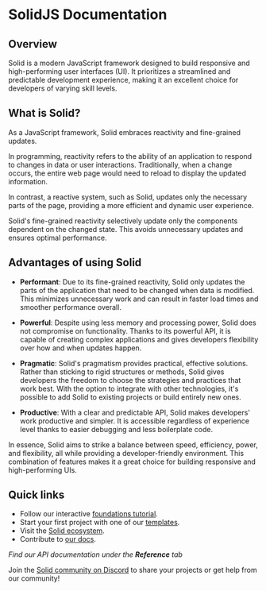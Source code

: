 # SolidJS Documentation

## Overview

Solid is a modern JavaScript framework designed to build responsive and high-performing user interfaces (UI).
It prioritizes a streamlined and predictable development experience, making it an excellent choice for developers of varying skill levels.

## What is Solid?

As a JavaScript framework, Solid embraces reactivity and fine-grained updates.

In programming, reactivity refers to the ability of an application to respond to changes in data or user interactions.
Traditionally, when a change occurs, the entire web page would need to reload to display the updated information.

In contrast, a reactive system, such as Solid, updates only the necessary parts of the page, providing a more efficient and dynamic user experience.

Solid's fine-grained reactivity selectively update only the components dependent on the changed state.
This avoids unnecessary updates and ensures optimal performance.

## Advantages of using Solid

- **Performant**: Due to its fine-grained reactivity, Solid only updates the parts of the application that need to be changed when data is modified.
  This minimizes unnecessary work and can result in faster load times and smoother performance overall.

- **Powerful**: Despite using less memory and processing power, Solid does not compromise on functionality.
  Thanks to its powerful API, it is capable of creating complex applications and gives developers flexibility over how and when updates happen.

- **Pragmatic**: Solid's pragmatism provides practical, effective solutions.
  Rather than sticking to rigid structures or methods, Solid gives developers the freedom to choose the strategies and practices that work best.
  With the option to integrate with other technologies, it's possible to add Solid to existing projects or build entirely new ones.

- **Productive**: With a clear and predictable API, Solid makes developers' work productive and simpler.
  It is accessible regardless of experience level thanks to easier debugging and less boilerplate code.

In essence, Solid aims to strike a balance between speed, efficiency, power, and flexibility, all while providing a developer-friendly environment.
This combination of features makes it a great choice for building responsive and high-performing UIs.

## Quick links

- Follow our interactive [foundations tutorial](https://www.solidjs.com/tutorial/introduction_basics).
- Start your first project with one of our [templates](https://github.com/solidjs/templates).
- Visit the [Solid ecosystem](https://www.solidjs.com/ecosystem).
- Contribute to [our docs](https://github.com/solidjs/solid-docs-next/issues).

_Find our API documentation under the **Reference** tab_

Join the [Solid community on Discord](https://discord.com/invite/solidjs) to share your projects or get help from our community!
